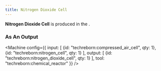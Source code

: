 ```yaml
---
title: Nitrogen Dioxide Cell
---
```


<ItemImage file="nitrogen_dioxide_cell" alt="Nitrogen Dioxide Cell" size="200" />

**Nitrogen Dioxide Cell** is produced in the <McItem slug="techreborn:chemical_reactor" />.

### As An Output

<Machine config={{
  input: [
    {id: "techreborn:compressed_air_cell", qty: 1},
    {id: "techreborn:nitrogen_cell", qty: 1}
  ],
  output: [
    {id: "techreborn:nitrogen_dioxide_cell", qty: 1}
  ],
  tool: "techreborn:chemical_reactor"
}} />
